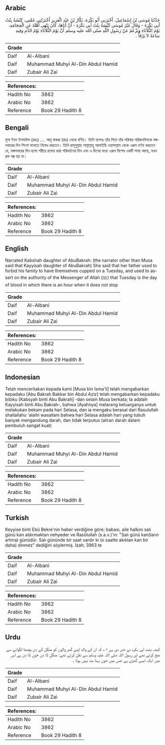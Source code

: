 ## Arabic


<div dir="rtl" lang="ar" style={{fontSize:'larger',backgroundColor:'#f8f9fa',padding:20}}>
حَدَّثَنَا مُوسَى بْنُ إِسْمَاعِيلَ، أَخْبَرَنِي أَبُو بَكْرَةَ، بَكَّارُ بْنُ عَبْدِ الْعَزِيزِ أَخْبَرَتْنِي عَمَّتِي، كَبْشَةُ بِنْتُ أَبِي بَكْرَةَ - وَقَالَ غَيْرُ مُوسَى كَيِّسَةُ بِنْتُ أَبِي بَكْرَةَ - أَنَّ أَبَاهَا، كَانَ يَنْهَى أَهْلَهُ عَنِ الْحِجَامَةِ، يَوْمَ الثُّلاَثَاءِ وَيَزْعُمُ عَنْ رَسُولِ اللَّهِ صلى الله عليه وسلم أَنَّ يَوْمَ الثُّلاَثَاءِ يَوْمُ الدَّمِ وَفِيهِ سَاعَةٌ لاَ يَرْقَأُ ‏.‏
</div>
<div style={{backgroundColor:'#f8f9fa',padding:20, marginBottom: 10}}><table> <thead> <tr> <th>Grade</th> <th></th> </tr> </thead> <tbody> <tr><td>Daif</td><td>Al-Albani</td></tr><tr><td>Daif</td><td>Muhammad Muhyi Al-Din Abdul Hamid</td></tr><tr><td>Daif</td><td>Zubair Ali Zai</td></tr></tbody></table><table> <thead> <tr> <th>References:</th> <th></th> </tr> </thead> <tbody><tr><td>Hadith No</td><td>3862</td></tr><tr><td>Arabic No</td><td>3862</td></tr><tr><td>Reference</td><td>Book 29 Hadith 8</td></tr></tbody></table></div>

## Bengali


<div dir="ltr" lang="bn" style={{fontSize:'larger',backgroundColor:'#f8f9fa',padding:20}}>
মূসা ইবন ইসমাঈল (রহঃ) .... আবূ বাকরা (রাঃ) থেকে বর্ণিত। তিনি বলেনঃ তাঁর পিতা তাঁর পরিবার পরিজনদিগকে মঙ্গলবারের দিন শিংগা লাগাতে নিষেধ করতেন। তিনি রাসূলুল্লাহ সাল্লাল্লাহু আলাইহি ওয়াসাল্লাম থেকে এরূপ বর্ণনা করতেন যে, মঙ্গলবারের দিন হলো শরীরে রক্তের ধারা পরিবর্তনের দিন এবং এ দিনের মধ্যে এরূপ বিশেষ একটি সময় আছে, যখন রক্ত বন্ধ হয় না।
</div>
<div style={{backgroundColor:'#f8f9fa',padding:20, marginBottom: 10}}><table> <thead> <tr> <th>Grade</th> <th></th> </tr> </thead> <tbody> <tr><td>Daif</td><td>Al-Albani</td></tr><tr><td>Daif</td><td>Muhammad Muhyi Al-Din Abdul Hamid</td></tr><tr><td>Daif</td><td>Zubair Ali Zai</td></tr></tbody></table><table> <thead> <tr> <th>References:</th> <th></th> </tr> </thead> <tbody><tr><td>Hadith No</td><td>3862</td></tr><tr><td>Arabic No</td><td>3862</td></tr><tr><td>Reference</td><td>Book 29 Hadith 8</td></tr></tbody></table></div>

## English


<div dir="ltr" lang="en" style={{fontSize:'larger',backgroundColor:'#f8f9fa',padding:20}}>
Narrated Kabshah daughter of AbuBakrah: (the narrator other than Musa said that Kayyisah daughter of AbuBakrah) She said that her father used to forbid his family to have themselves cupped on a Tuesday, and used to assert on the authority of the Messenger of Allah (ﷺ) that Tuesday is the day of blood in which there is an hour when it does not stop
</div>
<div style={{backgroundColor:'#f8f9fa',padding:20, marginBottom: 10}}><table> <thead> <tr> <th>Grade</th> <th></th> </tr> </thead> <tbody> <tr><td>Daif</td><td>Al-Albani</td></tr><tr><td>Daif</td><td>Muhammad Muhyi Al-Din Abdul Hamid</td></tr><tr><td>Daif</td><td>Zubair Ali Zai</td></tr></tbody></table><table> <thead> <tr> <th>References:</th> <th></th> </tr> </thead> <tbody><tr><td>Hadith No</td><td>3862</td></tr><tr><td>Arabic No</td><td>3862</td></tr><tr><td>Reference</td><td>Book 29 Hadith 8</td></tr></tbody></table></div>

## Indonesian


<div dir="ltr" lang="id" style={{fontSize:'larger',backgroundColor:'#f8f9fa',padding:20}}>
Telah menceritakan kepada kami [Musa bin Isma'il] telah mengabarkan kepadaku [Abu Bakrah Bakkar bin Abdul Aziz] telah mengabarkan kepadaku bibiku [Kabsyah binti Abu Bakrah] -dan selain Musa berkata; Ia adalah Kayyisah binti Abu Bakrah-, bahwa [Ayahnya] melarang keluarganya untuk melakukan bekam pada hari Selasa, dan ia mengaku berasal dari Rasulullah shallallahu 'alaihi wasallam bahwa hari Selasa adalah hari yang tubuh banyak mengandung darah, dan tidak terputus (aliran darah dalam pembuluh sangat kuat)
</div>
<div style={{backgroundColor:'#f8f9fa',padding:20, marginBottom: 10}}><table> <thead> <tr> <th>Grade</th> <th></th> </tr> </thead> <tbody> <tr><td>Daif</td><td>Al-Albani</td></tr><tr><td>Daif</td><td>Muhammad Muhyi Al-Din Abdul Hamid</td></tr><tr><td>Daif</td><td>Zubair Ali Zai</td></tr></tbody></table><table> <thead> <tr> <th>References:</th> <th></th> </tr> </thead> <tbody><tr><td>Hadith No</td><td>3862</td></tr><tr><td>Arabic No</td><td>3862</td></tr><tr><td>Reference</td><td>Book 29 Hadith 8</td></tr></tbody></table></div>

## Turkish


<div dir="ltr" lang="tr" style={{fontSize:'larger',backgroundColor:'#f8f9fa',padding:20}}>
Keyyise binti Ebû Bekre'nin haber verdiğine göre; babası, aile halkını salı günü kan aldırmaktan nehyeder ve Rasûlullah (s.a.v.)'in: "Salı günü kan(ların artma) günüdür. Salı gününde bir saat vardır ki (o saatte akıtılan kan bir daha) dinmez” dediğini söylermiş. İzah; 3963 te
</div>
<div style={{backgroundColor:'#f8f9fa',padding:20, marginBottom: 10}}><table> <thead> <tr> <th>Grade</th> <th></th> </tr> </thead> <tbody> <tr><td>Daif</td><td>Al-Albani</td></tr><tr><td>Daif</td><td>Muhammad Muhyi Al-Din Abdul Hamid</td></tr><tr><td>Daif</td><td>Zubair Ali Zai</td></tr></tbody></table><table> <thead> <tr> <th>References:</th> <th></th> </tr> </thead> <tbody><tr><td>Hadith No</td><td>3862</td></tr><tr><td>Arabic No</td><td>3862</td></tr><tr><td>Reference</td><td>Book 29 Hadith 8</td></tr></tbody></table></div>

## Urdu


<div dir="rtl" lang="ur" style={{fontSize:'larger',backgroundColor:'#f8f9fa',padding:20}}>
کبشہ بنت ابی بکرہ نے خبر دی ہے ۱؎ کہ ان کے والد اپنے گھر والوں کو منگل کے دن پچھنا لگوانے سے منع کرتے تھے اور رسول اللہ صلی اللہ علیہ وسلم سے نقل کرتے تھے: منگل کا دن خون کا دن ہے اس میں ایک ایسی گھڑی ہے جس میں خون بہنا بند نہیں ہوتا ۔
</div>
<div style={{backgroundColor:'#f8f9fa',padding:20, marginBottom: 10}}><table> <thead> <tr> <th>Grade</th> <th></th> </tr> </thead> <tbody> <tr><td>Daif</td><td>Al-Albani</td></tr><tr><td>Daif</td><td>Muhammad Muhyi Al-Din Abdul Hamid</td></tr><tr><td>Daif</td><td>Zubair Ali Zai</td></tr></tbody></table><table> <thead> <tr> <th>References:</th> <th></th> </tr> </thead> <tbody><tr><td>Hadith No</td><td>3862</td></tr><tr><td>Arabic No</td><td>3862</td></tr><tr><td>Reference</td><td>Book 29 Hadith 8</td></tr></tbody></table></div>